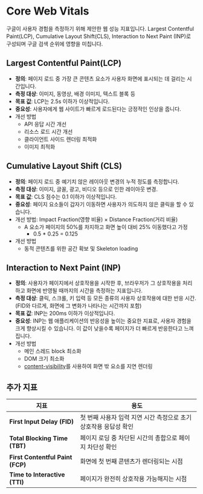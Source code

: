 # Core Web Vitals

구글이 사용자 경험을 측정하기 위해 제안한 웹 성능 지표입니다. 
Largest Contentful Paint(LCP), Cumulative Layout Shift(CLS), Interaction to Next Paint (INP)로 구성되며 구글 검색 순위에 영향을 미칩니다.

## Largest Contentful Paint(LCP)
- **정의**: 페이지 로드 중 가장 큰 콘텐츠 요소가 사용자 화면에 표시되는 데 걸리는 시간입니다.
- **측정 대상**: 이미지, 동영상, 배경 이미지, 텍스트 블록 등
- **목표 값**: LCP는 2.5s 이하가 이상적입니다.
- **중요성**: 사용자에게 웹 사이트가 빠르게 로드된다는 긍정적인 인상을 줍니다.
- 개선 방법
  - API 응답 시간 개선
  - 리소스 로드 시간 개선
  - 클라이언트 사이드 렌더링 최적화
  - 이미지 최적화


## Cumulative Layout Shift (CLS)
- **정의**: 페이지 로드 중 예기치 않은 레이아웃 변경의 누적 정도를 측정합니다.
- **측정 대상**: 이미지, 글꼴, 광고, 비디오 등으로 인한 레이아웃 변경.
- **목표 값**: CLS 점수는 0.1 이하가 이상적입니다.
- **중요성**: 페이지 요소들이 갑자기 이동하면 사용자가 의도하지 않은 클릭을 할 수 있습니다.
- 개선 방법: Impact Fraction(영향 비율) × Distance Fraction(거리 비율)
  - A 요소가 페이지의 50%를 차지하고 화면 높이 대비 25% 이동했다고 가정
    - 0.5 * 0.25 = 0.125
- 개선 방법
  - 동적 콘텐츠를 위한 공간 확보 및 Skeleton loading


## Interaction to Next Paint (INP)
- **정의**: 사용자가 페이지에서 상호작용을 시작한 후, 브라우저가 그 상호작용을 처리하고 화면에 반영될 때까지의 시간을 측정하는 지표입니다.
- **측정 대상**: 클릭, 스크롤, 키 입력 등 모든 종류의 사용자 상호작용에 대한 반응 시간. (FID와 다르게, 화면에 그 변화가 나타나는 시간까지 포함)
- **목표 값**: INP는 200ms 이하가 이상적입니다.
- **중요성**: INP는 웹 애플리케이션의 반응성을 높이는 중요한 지표로, 사용자 경험을 크게 향상시킬 수 있습니다. 이 값이 낮을수록 페이지가 더 빠르게 반응한다고 느껴집니다.
- 개선 방법
  - 메인 스레드 block 최소화
  - DOM 크기 최소화
  - [content-visibility](https://web.dev/articles/content-visibility?hl=ko)를 사용하여 화면 밖 요소를 지연 렌더링


## 추가 지표
| **지표**                          | **용도**                                            |
|----------------------------------|----------------------------------------------------|
| **First Input Delay (FID)**      | 첫 번째 사용자 입력 지연 시간 측정으로 초기 상호작용 응답성 확인  |
| **Total Blocking Time (TBT)**    | 페이지 로딩 중 차단된 시간의 총합으로 페이지 차단성 확인        |
| **First Contentful Paint (FCP)** | 화면에 첫 번째 콘텐츠가 렌더링되는 시점                     |
| **Time to Interactive (TTI)**    | 페이지가 완전히 상호작용 가능해지는 시점                     |